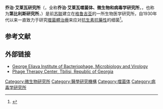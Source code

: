 {{Infobox university
|image_name   = Eliava-Institut für Bakteriophagen, Tiflis.jpg
|caption      = 研究所正门
|image_size   = 
|name         = George Eliava Institute of Bacteriophage, Microbiology and Virology
|established  = 1916
|director     = Mzia Kutateladze
|location     = [[格鲁吉亚|格鲁吉亚]][[第比利斯|第比利斯]]Eliava IBMV, 3, Gotua str
|affiliations = 
|website      = {{url|www.eliava-institute.org}}
|coordinates  = 
}}
'''乔治·艾莱瓦研究所'''（{{lang-en|George Eliava Institute}}，全称'''乔治·艾莱瓦噬菌体、微生物和病毒学研究所'''，{{lang|en|George Eliava Institute of Bacteriophage, Microbiology and Virology}}，也称为'''第比利斯研究所'''，{{lang|en|Tbilisi Institute}}）是前[[苏联|苏联]]建立在[[格鲁吉亚|格鲁吉亚]]的一所生物医学研究所，自1930年代以来一直致力于研究[[噬菌體治療|噬菌體治療]]来应对[[抗生素抗藥性|抗生素抗藥性]]的细菌<ref>{{cite web |title=Eliava Institute |url=http://www.eliava-institute.org/ |access-date=2021-02-13 |archive-date=2022-05-26 |archive-url=https://web.archive.org/web/20220526033635/http://www.eliava-institute.org/ }}</ref>。
== 参考文献 ==
{{reflist}}

==外部链接==
* [http://www.eliava-institute.org/ George Eliava Institute of Bacteriophage, Microbiology and Virology] {{Wayback|url=http://www.eliava-institute.org/ |date=20220526033635 }}
* [http://www.phagetherapycenter.com Phage Therapy Center, Tbilisi, Republic of Georgia] {{Wayback|url=http://www.phagetherapycenter.com/ |date=20080723200016 }}

{{coord|41|44|03|N|44|46|19|E|region:GE-TB_type:landmark_source:kolossus-dewiki|display=title}}

{{authority control}}

[[Category:微生物研究所|Category:微生物研究所]]
[[Category:醫學研究機構|Category:醫學研究機構]]
[[Category:噬菌体|Category:噬菌体]]
[[Category:病毒学研究所|Category:病毒学研究所]]